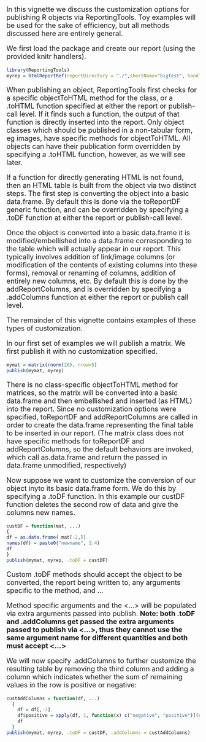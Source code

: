 <style>
p {font-size:large}
</style>

In this vignette we discuss the customization options for publishing R objects via ReportingTools. Toy examples will be used for the sake of efficiency, but all methods discussed here are entirely general.

We first load the package and create our report (using the provided knitr handlers).

```r
library(ReportingTools)
myrep = htmlReportRef(reportDirectory = "./",shortName="bigtest", handlers = ReportingTools:::knitrHandlers)
```

When publishing an object, ReportingTools first checks for a specific objectToHTML method for the class, or a .toHTML function specified at either the report or publish-call level. If it finds such a function, the output of that function is directly inserted into the report. Only object classes which should be published in a non-tabular form, eg images, have specific methods for objectToHTML. All objects can have their publication form overridden by specifying a .toHTML function, however, as we will see later.

If a function for directly generating HTML is not found, then an HTML table is built from the object via two distinct steps. The first step is converting the object into a basic data.frame. By default this is done via the toReportDF generic function, and can be overridden by specifying a .toDF function at either the report or publish-call level.

Once the object is converted into a basic data.frame it is modified/embellished into a data.frame corresponding to the table which will actually appear in our report. This typically involves addition of link/image columns (or modification of the contents of existing columns into these forms), removal or renaming of columns, addition of entirely new columns, etc. By default this is done by the addReportColumns, and is overridden by specifying a .addColumns function at either the report or publish call level.

The remainder of this vignette contains examples of these types of customization.

In our first set of examples we will publish a matrix. We first publish it with no customization specified.

```r
mymat = matrix(rnorm(20), nrow=5)
publish(mymat, myrep) 
```

There is no class-specific objectToHTML method for matrices, so the matrix will be converted into a basic data.frame and then embellished and inserted (as HTML) into the report. Since no customization options were specified, toReportDF and addReportColumns are called in order to create the data.frame representing the final table to be inserted in our report. (The matrix class does not have specific methods for toReportDF and addReportColumns, so the default behaviors are invoked, which call as.data.frame and return the passed in data.frame unmodified, respectively)

Now suppose we want to customize the conversion of our object inyto its basic data.frame form. We do this by specifying a .toDF function. In this example our custDF function deletes the second row of data and give the columns new names.

```r
custDF = function(mat, ...)
{
df = as.data.frame( mat[-2,])
names(df) = paste0("newname", 1:4)
df
} 
publish(mymat, myrep, .toDF = custDF)
```

Custom .toDF methods should accept the object to be converted, the report being written to, any arguments specific to the method, and ...

Method specific arguments and the <...> will be populated via extra arguments passed into publish. **Note: both .toDF and .addColumns get passed the extra arguments passed to publish via <...>, thus they cannot use the same argument name for different quantities and both must accept <...>**

We will now specify .addColumns to further customize the resulting table by removing the third column and adding a column which indicates whether the sum of remaining values in the row is positive or negative:

```r
custAddColumns = function(df, ...)
  {
    df = df[,-3]
    df$positive = apply(df, 1, function(x) c("negative", "positive")[(sum(x) > 0) + 1])
    df  
  }
publish(mymat, myrep, .toDF = custDF, .addColumns = custAddColumns)
```

